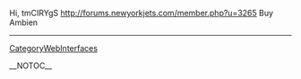 Hi, tmCIRYgS http://forums.newyorkjets.com/member.php?u=3265 Buy Ambien
----
[[CategoryWebInterfaces]]

__NOTOC__
